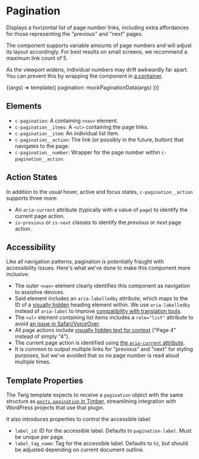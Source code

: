 
<Meta title="Components/Pagination" />

# Pagination

Displays a horizontal list of page number links, including extra affordances for those representing the "previous" and "next" pages.

The component supports variable amounts of page numbers and will adjust its layout accordingly. For best results on small screens, we recommend a maximum link count of 5.

As the viewport widens, individual numbers may drift awkwardly far apart. You can prevent this by wrapping the component in [a container](/docs/objects-container--basic).

<Canvas>
  <Story
    name="Example"
    argTypes={{
      current: { type: { name: 'number' }, defaultValue: 2 },
      midSize: { type: { name: 'number' }, defaultValue: 2 },
      total: { type: { name: 'number' }, defaultValue: 36 },
    }}
  >
    {(args) => template({ pagination: mockPaginationData(args) })}
  </Story>
</Canvas>

## Elements

- `c-pagination`: A containing `<nav>` element.
- `c-pagination__items`: A `<ul>` containing the page links.
- `c-pagination__item`: An individual list item.
- `c-pagination__action`: The link (or possibly in the future, button) that navigates to the page.
- `c-pagination__number`: Wrapper for the page number within `c-pagination__action`.

## Action States

In addition to the usual hover, active and focus states, `c-pagination__action` supports three more:

- An `aria-current` attribute (typically with a value of `page`) to identify the current page action.
- `is-previous` or `is-next` classes to identify the _previous_ or _next_ page action.

## Accessibility

Like all navigation patterns, pagination is potentially fraught with accessibility issues. Here's what we've done to make this component more inclusive:

- The outer `<nav>` element clearly identifies this component as navigation to assistive devices.
- Said element includes an `aria-labelledby` attribute, which maps to the ID of a [visually hidden](/docs/utilities-display--hidden-visually) heading element within. We use `aria-labelledby` instead of `aria-label` to improve [compatibility with translation tools](https://heydonworks.com/article/aria-label-is-a-xenophobe/).
- The `<ul>` element containing list items includes a `role="list"` attribute to avoid [an issue in Safari/VoiceOver](https://www.scottohara.me/blog/2019/01/12/lists-and-safari.html).
- All page actions include [visually hidden text for context](https://www.a11ymatters.com/pattern/pagination/#2--labeling-the-navigation-links) ("Page 4" instead of simply "4").
- The current page action is identified using [the `aria-current` attribute](https://tink.uk/using-the-aria-current-attribute/).
- It is common to output multiple links for "previous" and "next" for styling purposes, but we've avoided that so no page number is read aloud multiple times.

## Template Properties

The Twig template expects to receive a `pagination` object with the same structure as [`posts.pagination` in Timber](https://timber.github.io/docs/guides/pagination/), streamlining integration with WordPress projects that use that plugin.

It also introduces properties to control the accessible label:

- `label_id`: ID for the accessible label. Defaults to `pagination-label`. Must be unique per page.
- `label_tag_name`: Tag for the accessible label. Defaults to `h2`, but should be adjusted depending on current document outline.
